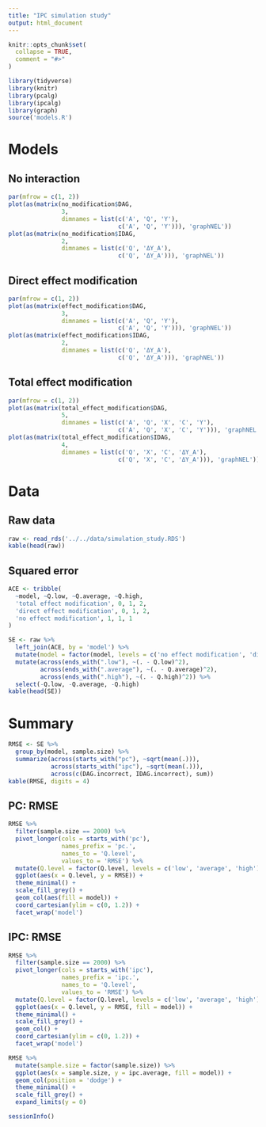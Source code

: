 ```yaml
---
title: "IPC simulation study"
output: html_document
---
```


```r
knitr::opts_chunk$set(
  collapse = TRUE,
  comment = "#>"
)
```

```r
library(tidyverse)
library(knitr)
library(pcalg)
library(ipcalg)
library(graph)
source('models.R')
```

# Models

## No interaction
```r
par(mfrow = c(1, 2))
plot(as(matrix(no_modification$DAG,
               3,
               dimnames = list(c('A', 'Q', 'Y'),
                               c('A', 'Q', 'Y'))), 'graphNEL'))
plot(as(matrix(no_modification$IDAG,
               2,
               dimnames = list(c('Q', 'ΔY_A'),
                               c('Q', 'ΔY_A'))), 'graphNEL'))
```

## Direct effect modification
```r
par(mfrow = c(1, 2))
plot(as(matrix(effect_modification$DAG,
               3,
               dimnames = list(c('A', 'Q', 'Y'),
                               c('A', 'Q', 'Y'))), 'graphNEL'))
plot(as(matrix(effect_modification$IDAG,
               2,
               dimnames = list(c('Q', 'ΔY_A'),
                               c('Q', 'ΔY_A'))), 'graphNEL'))
```

## Total effect modification
```r
par(mfrow = c(1, 2))
plot(as(matrix(total_effect_modification$DAG,
               5,
               dimnames = list(c('A', 'Q', 'X', 'C', 'Y'),
                               c('A', 'Q', 'X', 'C', 'Y'))), 'graphNEL'))
plot(as(matrix(total_effect_modification$IDAG,
               4,
               dimnames = list(c('Q', 'X', 'C', 'ΔY_A'),
                               c('Q', 'X', 'C', 'ΔY_A'))), 'graphNEL'))
```

# Data
## Raw data
```r
raw <- read_rds('../../data/simulation_study.RDS')
kable(head(raw))
```

## Squared error
```r
ACE <- tribble(
  ~model, ~Q.low, ~Q.average, ~Q.high,
  'total effect modification', 0, 1, 2,
  'direct effect modification', 0, 1, 2,
  'no effect modification', 1, 1, 1
)

SE <- raw %>%
  left_join(ACE, by = 'model') %>%
  mutate(model = factor(model, levels = c('no effect modification', 'direct effect modification', 'total effect modification'))) %>%
  mutate(across(ends_with(".low"), ~(. - Q.low)^2),
         across(ends_with(".average"), ~(. - Q.average)^2),
         across(ends_with(".high"), ~(. - Q.high)^2)) %>%
  select(-Q.low, -Q.average, -Q.high)
kable(head(SE))
```
# Summary
```r
RMSE <- SE %>%
  group_by(model, sample.size) %>%
  summarize(across(starts_with("pc"), ~sqrt(mean(.))),
            across(starts_with("ipc"), ~sqrt(mean(.))),
            across(c(DAG.incorrect, IDAG.incorrect), sum))
kable(RMSE, digits = 4)
```

## PC: RMSE
```r
RMSE %>%
  filter(sample.size == 2000) %>%
  pivot_longer(cols = starts_with('pc'),
               names_prefix = 'pc.',
               names_to = 'Q.level',
               values_to = 'RMSE') %>%
  mutate(Q.level = factor(Q.level, levels = c('low', 'average', 'high'))) %>%
  ggplot(aes(x = Q.level, y = RMSE)) +
  theme_minimal() +
  scale_fill_grey() +
  geom_col(aes(fill = model)) +
  coord_cartesian(ylim = c(0, 1.2)) +
  facet_wrap('model')
```


## IPC: RMSE
```r
RMSE %>%
  filter(sample.size == 2000) %>%
  pivot_longer(cols = starts_with('ipc'),
               names_prefix = 'ipc.',
               names_to = 'Q.level',
               values_to = 'RMSE') %>%
  mutate(Q.level = factor(Q.level, levels = c('low', 'average', 'high'))) %>%
  ggplot(aes(x = Q.level, y = RMSE, fill = model)) +
  theme_minimal() +
  scale_fill_grey() +
  geom_col() +
  coord_cartesian(ylim = c(0, 1.2)) +
  facet_wrap('model')
```

```r
RMSE %>%
  mutate(sample.size = factor(sample.size)) %>%
  ggplot(aes(x = sample.size, y = ipc.average, fill = model)) +
  geom_col(position = 'dodge') +
  theme_minimal() +
  scale_fill_grey() +
  expand_limits(y = 0)
```

```r
sessionInfo()
```

